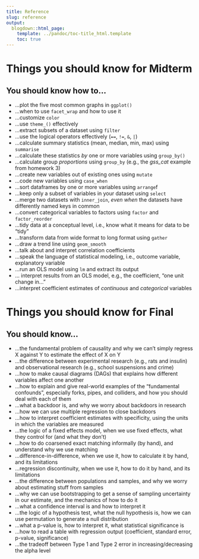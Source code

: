 ```yaml
---
title: Reference
slug: reference
output:
  blogdown::html_page:
    template: ../pandoc/toc-title_html.template
    toc: true
---
```




# Things you should know for Midterm
## You should know how to...


- ...plot the five most common graphs in `ggplot()`
- ...when to use `facet_wrap` and how to use it
- ...customize `color`
- ...use `theme_()` effectively
- ...extract subsets of a dataset using `filter`
- ...use the logical operators effectively (`==`, `!=`, `&`, `|`)
- ...calculate summary statistics (mean, median, min, max) using `summarise`
- ...calculate these statistics *by* one or more variables using `group_by()`
- ...calculate group *proportions* using `group_by` (e.g., the *gss_cat* example from homework 3)
- ...create new variables out of existing ones using `mutate`
- ...code new variables using `case_when`
- ...sort dataframes by one or more variables using `arrange`f
- ...keep only a subset of variables in your dataset using `select`
- ...merge two datasets with `inner_join`, *even when* the datasets have differently named keys in common
- ...convert categorical variables to factors using `factor` and `factor_reorder`
- ...tidy data at a conceptual level, i.e., know what it means for data to be "tidy"
- ...transform data from wide format to long format using `gather`
- ...draw a trend line using `geom_smooth`
- ...talk about and interpret correlation coefficients
- ...speak the language of statistical modeling, i.e., outcome variable, explanatory variable
- ...run an OLS model using `lm` and extract its output
- ... interpret results from an OLS model, e.g., the coefficient, "one unit change in..."
- ...interpret coefficient estimates of *continuous* and *categorical* variables


# Things you should know for Final
## You should know...


- ...the fundamental problem of causality and why we can't simply regress X against Y to estimate the effect of X on Y
- ...the difference between experimental research (e.g., rats and insulin) and observational research (e.g., school suspensions and crime)
- ...how to make causal diagrams (DAGs) that explains how different variables affect one another
- ...how to explain and give real-world examples of the "fundamental confounds", especially forks, pipes, and colliders, and how you should deal with each of them
- ...what a backdoor is, and why we worry about backdoors in research
- ...how we can use multiple regression to close backdoors
- ...how to interpret coefficient estimates with specificity, using the units in which the variables are measured 
- ...the logic of a fixed effects model, when we use fixed effects, what they control for (and what they don't)
- ...how to do coarsened exact matching informally (by hand), and understand why we use matching
- ...difference-in-difference, when we use it, how to calculate it by hand, and its limitations
- ...regression discontinuity, when we use it, how to do it by hand, and its limitations
- ...the difference between populations and samples, and why we worry about estimating stuff from samples
- ...why we can use bootstrapping to get a sense of sampling uncertainty in our estimate, and the mechanics of how to do it
- ...what a confidence interval is and how to interpret it
- ...the logic of a hypothesis test, what the null hypothesis is, how we can use permutation to generate a null distribution
- ...what a p-value is, how to interpret it, what statistical significance is
- ...how to read a table with regression output (coefficient, standard error, p-value, significance)
- ...the tradeoff between Type 1 and Type 2 error in increasing/decreasing the alpha level